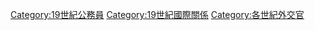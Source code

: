 {{Commons category|19th-century diplomats}}
{{Portal|人物}}
{{Category pair|18世紀外交官|20世紀外交官}}

[[Category:19世紀公務員|Category:19世紀公務員]]
[[Category:19世紀國際關係|Category:19世紀國際關係]]
[[Category:各世紀外交官|Category:各世紀外交官]]